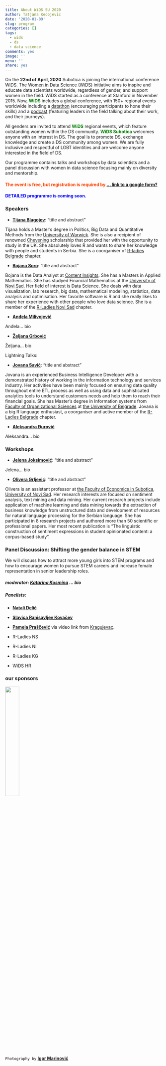 ```yaml
---
title: About WiDS SU 2020
author: Tatjana Kecojevic
date: '2020-01-09'
slug: program
categories: []
tags:
  - wids
  - ds
  - data science
comments: yes
image: ''
menu: ''
share: yes
---
```

On the **22nd of April, 2020** Subotica is joining the international conference [WiDS](https://www.widsconference.org). The [Women in Data Science (WiDS)](https://www.widsconference.org) initiative aims to inspire and educate data scientists worldwide, regardless of gender, and support women in the field. WiDS started as a conference at Stanford in November 2015. Now, <span style="color:green">**WiDS**</span> includes a global conference, with 150+ regional events worldwide including a [datathon](https://www.widsconference.org/datathon.html) (encouraging participants to hone their skills) and a [podcast](https://www.widsconference.org/podcast.html) (featuring leaders in the field talking about their work, and their journeys). 

All genders are invited to attend <span style="color:green">**WiDS**</span> regional events, which feature outstanding women within the DS community. <span style="color:green">**WiDS Subotica**</span> welcomes anyone with an interest in DS. The goal is to promote DS, exchange knowledge and create a DS community among women. We are fully inclusive and respectful of LGBT identities and are welcome anyone interested in the field of DS. 

Our programme contains talks and workshops by data scientists and a panel discussion with women in data science focusing mainly on diversity and mentorship. 

#### <span style="color:orangered">The event is free, but registration is required by [... link to a google form?]()</span>

#### <span style="color:blue">DETAILED programme is coming soon.</span>

###

### Speakers

- **[Tijana Blagojev](https://www.linkedin.com/in/tijana-blagojev-288b3442/)**: "title and abstract"

Tijana holds a Master’s degree in Politics, Big Data and Quantitative Methods from the [University of Warwick](https://warwick.ac.uk). She is also a recipient of renowned [Chevening](https://www.chevening.org) scholarship that provided her with the opportunity to study in the UK. She absolutely loves R and wants to share her knowledge with people and students in Serbia. She is a coorganiser of [R-ladies Belgrade](https://www.meetup.com/rladies-belgrade/) chapter. 

- **[Bojana Soro](https://www.linkedin.com/in/bojana-soro-73ba65131/)**: "title and abstract"

Bojana is the Data Analyst at [Content Insights](https://contentinsights.com). She has a Masters in Applied Mathematics. She has studyed Financial Mathematics at the [University of Novi Sad](http://www.uns.ac.rs/index.php/en/). Her field of interest is Data Science. She deals with data visualization, lab research, big data, mathematical modeling, statistics, data analysis and optimisation. Her favorite software is R and she really likes to share her experience with other people who love data science. She is a member of the [R-Ladies Novi Sad](https://www.meetup.com/rladies-novi-sad/) chapter.

- **[Anđela Milivojević](https://www.linkedin.com/in/andjela-milivojevic/)**

Anđela... bio

- **[Željana Grbović](https://www.linkedin.com/in/zeljana-grbovic-a73a55105/)**

Željana... bio

Lightning Talks:

- **[Jovana Savić](https://www.linkedin.com/in/jovana-savić-12aa305a/)**: "title and abstract"

Jovana is an experienced Business Intelligence Developer with a demonstrated history of working in the information technology and services industry. Her activities have been mainly focused on ensuring data quality throughout entire ETL process as well as using data and sophisticated analytics tools to understand customers needs and help them to reach their financial goals. She has Master's degree in Information systems from [Faculty of Organizational Sciences](http://www.fon.bg.ac.rs) at [the University of Belgrade](http://www.bg.ac.rs). Jovana is a big R language enthusiast, a coorganiser and active member of the [R-Ladies Belgrade](https://www.meetup.com/rladies-belgrade/) chapter.

- **[Aleksandra Đurović](https://www.linkedin.com/in/aleksandra-djurovic-157426111/)**

Aleksandra... bio

### Workshops

- **[Jelena Joksimović](https://www.linkedin.com/in/jelenajoksimovic92/)**: "title and abstract"

Jelena... bio

- **[Olivera Grljević](https://www.linkedin.com/in/olivera-grljević-3842b516/)**: "title and abstract"

Olivera is an assistant professor at [the Faculty of Economics in Subotica](https://www.uns.ac.rs/index.php/en/faculties/ffaculties/faculty-economics), [University of Novi Sad](http://www.uns.ac.rs/index.php/en/). Her research interests are focused on sentiment analysis, text mining and data mining. Her current research projects include application of machine learning and data mining towards the extraction of business knowledge from unstructured data and development of resources for natural language processing for the Serbian language. She has participated in 8 research projects and authored more than 50 scientific or professional papers. Her most recent publication is "The linguistic construction of sentiment expressions in student opinionated content: a corpus-based study".


### Panel Discussion: Shifting the gender balance in STEM

We will discuss how to attract more young girls into STEM programs and how to encourage women to pursue STEM careers and increase female representation in senior leadership roles.


##### moderator: **[Katarina Kosmina](https://www.linkedin.com/in/kosmina/)** ... bio

##### Panelists:

- **[Natali Delić](https://www.linkedin.com/in/slavica-ranisavljev-kova%C4%8Dev-15a89722/)**

- **[Slavica Ranisavljev Kovačev](https://www.linkedin.com/in/slavica-ranisavljev-kova%C4%8Dev-15a89722/)**

- **[Pamela Praščević](https://www.linkedin.com/in/pamela-prascevic/)** via video link from [Kragujevac](https://www.kragujevac.rs/). 

- R-Ladies NS

- R-Ladies NI

- R-Ladies KG

- WiDS HR

### our sponsors
![](/post/program_files/infostud_logo.png){width=30% height=30%}

`Photography by` [**Igor Marinović**](https://www.linkedin.com/in/marinowski/)



